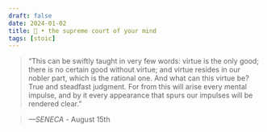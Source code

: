 ```yaml
---
draft: false 
date: 2024-01-02
title: 🗿 • the supreme court of your mind
tags: [stoic]
---
```


>  “This can be swiftly taught in very few words: virtue is the only good; there is no certain good without virtue; and virtue resides in our nobler part, which is the rational one. And what can this virtue be? True and steadfast judgment. For from this will arise every mental impulse, and by it every appearance that spurs our impulses will be rendered clear.”

> *—SENECA* - August 15th